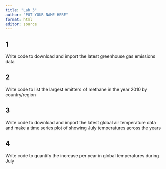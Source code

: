 ```yaml
---
title: "Lab 3"
author: "PUT YOUR NAME HERE"
format: html
editor: source
---
```


## 1 
Write code to download and import the latest greenhouse gas emissions data

## 2 
Write code to list the largest emitters of methane in the year 2010 by country/region

## 3
Write code to download and import the latest global air temperature data and make a time series plot of showing July temperatures across the years

## 4
Write code to quantify the increase per year in global temperatures during July
